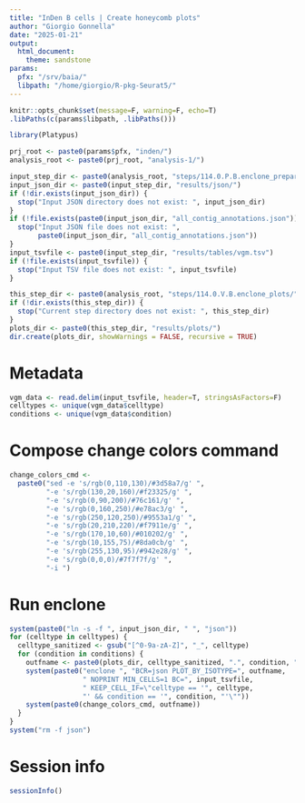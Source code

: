 ```yaml
---
title: "InDen B cells | Create honeycomb plots"
author: "Giorgio Gonnella"
date: "2025-01-21"
output:
  html_document:
    theme: sandstone
params:
  pfx: "/srv/baia/"
  libpath: "/home/giorgio/R-pkg-Seurat5/"
---
```


```r
knitr::opts_chunk$set(message=F, warning=F, echo=T)
.libPaths(c(params$libpath, .libPaths()))

library(Platypus)

prj_root <- paste0(params$pfx, "inden/")
analysis_root <- paste0(prj_root, "analysis-1/")

input_step_dir <- paste0(analysis_root, "steps/114.0.P.B.enclone_preparation/")
input_json_dir <- paste0(input_step_dir, "results/json/")
if (!dir.exists(input_json_dir)) {
  stop("Input JSON directory does not exist: ", input_json_dir)
}
if (!file.exists(paste0(input_json_dir, "all_contig_annotations.json"))) {
  stop("Input JSON file does not exist: ",
       paste0(input_json_dir, "all_contig_annotations.json"))
}
input_tsvfile <- paste0(input_step_dir, "results/tables/vgm.tsv")
if (!file.exists(input_tsvfile)) {
  stop("Input TSV file does not exist: ", input_tsvfile)
}

this_step_dir <- paste0(analysis_root, "steps/114.0.V.B.enclone_plots/")
if (!dir.exists(this_step_dir)) {
  stop("Current step directory does not exist: ", this_step_dir)
}
plots_dir <- paste0(this_step_dir, "results/plots/")
dir.create(plots_dir, showWarnings = FALSE, recursive = TRUE)
```

# Metadata

```r
vgm_data <- read.delim(input_tsvfile, header=T, stringsAsFactors=F)
celltypes <- unique(vgm_data$celltype)
conditions <- unique(vgm_data$condition)
```

# Compose change colors command

```r
change_colors_cmd <-
  paste0("sed -e 's/rgb(0,110,130)/#3d58a7/g' ",
         "-e 's/rgb(130,20,160)/#f23325/g' ",
         "-e 's/rgb(0,90,200)/#76c161/g' ",
         "-e 's/rgb(0,160,250)/#e78ac3/g' ",
         "-e 's/rgb(250,120,250)/#9553a1/g' ",
         "-e 's/rgb(20,210,220)/#f7911e/g' ",
         "-e 's/rgb(170,10,60)/#010202/g' ",
         "-e 's/rgb(10,155,75)/#8da0cb/g' ",
         "-e 's/rgb(255,130,95)/#942e28/g' ",
         "-e 's/rgb(0,0,0)/#7f7f7f/g' ",
         "-i ")
```

# Run enclone

```r
system(paste0("ln -s -f ", input_json_dir, " ", "json"))
for (celltype in celltypes) {
  celltype_sanitized <- gsub("[^0-9a-zA-Z]", "_", celltype)
  for (condition in conditions) {
    outfname <- paste0(plots_dir, celltype_sanitized, ".", condition, ".svg")
    system(paste0("enclone ", "BCR=json PLOT_BY_ISOTYPE=", outfname,
                  " NOPRINT MIN_CELLS=1 BC=", input_tsvfile,
                  " KEEP_CELL_IF=\"celltype == '", celltype,
                  "' && condition == '", condition, "'\""))
    system(paste0(change_colors_cmd, outfname))
  }
}
system("rm -f json")
```

# Session info

```r
sessionInfo()
```
